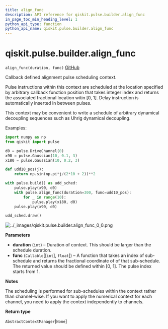 ```yaml
---
title: align_func
description: API reference for qiskit.pulse.builder.align_func
in_page_toc_min_heading_level: 1
python_api_type: function
python_api_name: qiskit.pulse.builder.align_func
---
```


<span id="qiskit-pulse-builder-align-func" />

# qiskit.pulse.builder.align\_func

<span id="qiskit.pulse.builder.align_func" />

`align_func(duration, func)` [GitHub](https://github.com/qiskit/qiskit/tree/stable/0.16/qiskit/pulse/builder.py "view source code")

Callback defined alignment pulse scheduling context.

Pulse instructions within this context are scheduled at the location specified by arbitrary callback function position that takes integer index and returns the associated fractional location witin \[0, 1]. Delay instruction is automatically inserted in between pulses.

This context may be convenient to write a schedule of arbitrary dynamical decoupling sequences such as Uhrig dynamical decoupling.

Examples:

```python
import numpy as np
from qiskit import pulse

d0 = pulse.DriveChannel(0)
x90 = pulse.Gaussian(10, 0.1, 3)
x180 = pulse.Gaussian(10, 0.2, 3)

def udd10_pos(j):
    return np.sin(np.pi*j/(2*10 + 2))**2

with pulse.build() as udd_sched:
    pulse.play(x90, d0)
    with pulse.align_func(duration=300, func=udd10_pos):
        for _ in range(10):
            pulse.play(x180, d0)
    pulse.play(x90, d0)

udd_sched.draw()
```

![../\_images/qiskit.pulse.builder.align\_func\_0\_0.png](/images/api/qiskit/0.24/qiskit.pulse.builder.align_func_0_0.png)

**Parameters**

*   **duration** (`int`) – Duration of context. This should be larger than the schedule duration.
*   **func** (`Callable`\[\[`int`], `float`]) – A function that takes an index of sub-schedule and returns the fractional coordinate of of that sub-schedule. The returned value should be defined within \[0, 1]. The pulse index starts from 1.

**Notes**

The scheduling is performed for sub-schedules within the context rather than channel-wise. If you want to apply the numerical context for each channel, you need to apply the context independently to channels.

**Return type**

`AbstractContextManager`\[`None`]


